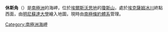 {{coord|73|30|S|94|16|W|source:GNIS|display=title}}

'''休斯角'''（{{lang-en|Hughes Point}}）是[[南極洲|南極洲]]的海岬，位於[[埃爾斯沃思地|埃爾斯沃思地]]的[[瓊斯山|瓊斯山]]，處於[[埃克薩姆冰川|埃克薩姆冰川]]終點西面，由[[明尼蘇達大學|明尼蘇達大學]]繪入地圖，現時由[[南極條約體系|南極條約體系]]管理。

{{DEFAULTSORT:Hughes Point}}
[[Category:南極洲海岬|Category:南極洲海岬]]


{{EllsworthLand-geo-stub}}